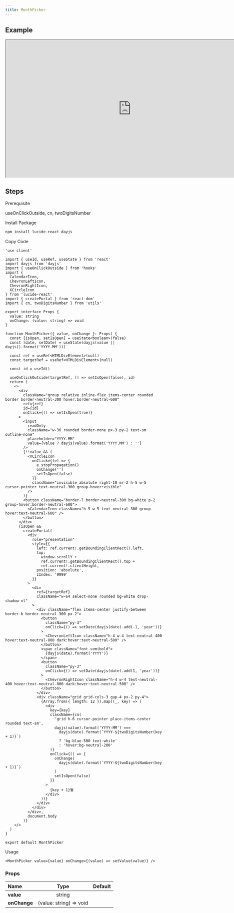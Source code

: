 ```yaml
---
title: MonthPicker
---
```


## Example

<iframe
  src="https://workshop.kidow.me/?path=/docs/components-monthpicker-v1--docs"
  width="800"
  height="440"
></iframe>

## Steps

<Steps>

<Step>Prerequisite</Step>

useOnClickOutside, cn, twoDigitsNumber

<Step>Install Package</Step>

```bash
npm install lucide-react dayjs
```

<Step>Copy Code</Step>

```tsx title="components/MonthPicker/index.tsx"
'use client'

import { useId, useRef, useState } from 'react'
import dayjs from 'dayjs'
import { useOnClickOutside } from 'hooks'
import {
  CalendarIcon,
  ChevronLeftIcon,
  ChevronRightIcon,
  XCircleIcon
} from 'lucide-react'
import { createPortal } from 'react-dom'
import { cn, twoDigitsNumber } from 'utils'

export interface Props {
  value: string
  onChange: (value: string) => void
}

function MonthPicker({ value, onChange }: Props) {
  const [isOpen, setIsOpen] = useState<boolean>(false)
  const [date, setDate] = useState(dayjs(value || dayjs().format('YYYY-MM')))

  const ref = useRef<HTMLDivElement>(null)
  const targetRef = useRef<HTMLDivElement>(null)

  const id = useId()

  useOnClickOutside(targetRef, () => setIsOpen(false), id)
  return (
    <>
      <div
        className="group relative inline-flex items-center rounded border border-neutral-300 hover:border-neutral-600"
        ref={ref}
        id={id}
        onClick={() => setIsOpen(true)}
      >
        <input
          readOnly
          className="w-36 rounded border-none px-3 py-2 text-sm outline-none"
          placeholder="YYYY.MM"
          value={value ? dayjs(value).format('YYYY.MM') : ''}
        />
        {!!value && (
          <XCircleIcon
            onClick={(e) => {
              e.stopPropagation()
              onChange('')
              setIsOpen(false)
            }}
            className="invisible absolute right-10 mr-2 h-5 w-5 cursor-pointer text-neutral-300 group-hover:visible"
          />
        )}
        <button className="border-l border-neutral-300 bg-white p-2 group-hover:border-neutral-600">
          <CalendarIcon className="h-5 w-5 text-neutral-300 group-hover:text-neutral-600" />
        </button>
      </div>
      {isOpen &&
        createPortal(
          <div
            role="presentation"
            style={{
              left: ref.current!.getBoundingClientRect().left,
              top:
                window.scrollY +
                ref.current!.getBoundingClientRect().top +
                ref.current!.clientHeight,
              position: 'absolute',
              zIndex: '9999'
            }}
          >
            <div
              ref={targetRef}
              className="w-64 select-none rounded bg-white drop-shadow-xl"
            >
              <div className="flex items-center justify-between border-b border-neutral-300 px-2">
                <button
                  className="py-3"
                  onClick={() => setDate(dayjs(date).add(-1, 'year'))}
                >
                  <ChevronLeftIcon className="h-4 w-4 text-neutral-400 hover:text-neutral-800 dark:hover:text-neutral-500" />
                </button>
                <span className="font-semibold">
                  {dayjs(date).format('YYYY')}
                </span>
                <button
                  className="py-3"
                  onClick={() => setDate(dayjs(date).add(1, 'year'))}
                >
                  <ChevronRightIcon className="h-4 w-4 text-neutral-400 hover:text-neutral-800 dark:hover:text-neutral-500" />
                </button>
              </div>
              <div className="grid grid-cols-3 gap-4 px-2 py-4">
                {Array.from({ length: 12 }).map((_, key) => (
                  <div
                    key={key}
                    className={cn(
                      'grid h-6 cursor-pointer place-items-center rounded text-sm',
                      dayjs(value).format('YYYY-MM') ===
                        dayjs(date).format(`YYYY-${twoDigitsNumber(key + 1)}`)
                        ? 'bg-blue-500 text-white'
                        : 'hover:bg-neutral-200'
                    )}
                    onClick={() => {
                      onChange(
                        dayjs(date).format(`YYYY-${twoDigitsNumber(key + 1)}`)
                      )
                      setIsOpen(false)
                    }}
                  >
                    {key + 1}월
                  </div>
                ))}
              </div>
            </div>
          </div>,
          document.body
        )}
    </>
  )
}

export default MonthPicker
```

<Step>Usage</Step>

```tsx
<MonthPicker value={value} onChange={(value) => setValue(value)} />
```

</Steps>

### Props

| Name                     |          Type           | Default |
| :----------------------- | :---------------------: | :-----: |
| **value**<Required />    |         string          |         |
| **onChange**<Required /> | (value: string) => void |         |
